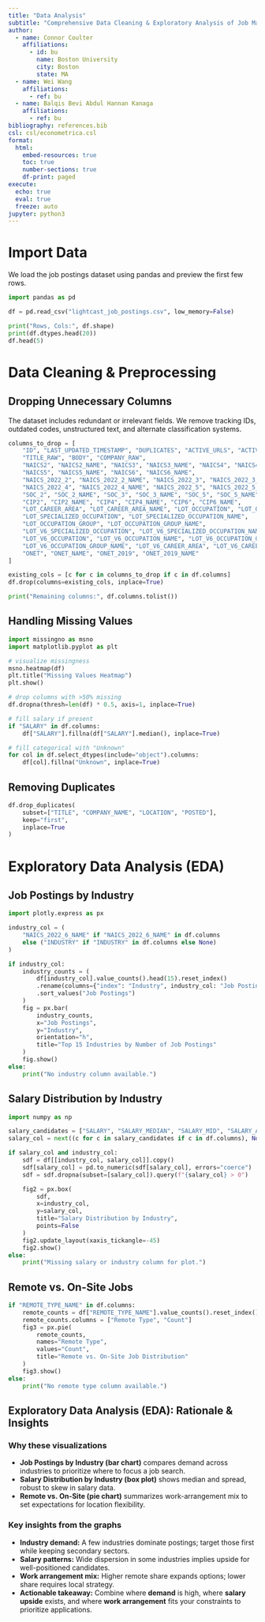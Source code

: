 ```yaml
---
title: "Data Analysis"
subtitle: "Comprehensive Data Cleaning & Exploratory Analysis of Job Market Trends"
author:
  - name: Connor Coulter
    affiliations:
      - id: bu
        name: Boston University
        city: Boston
        state: MA
  - name: Wei Wang
    affiliations:
      - ref: bu
  - name: Balqis Bevi Abdul Hannan Kanaga
    affiliations:
      - ref: bu
bibliography: references.bib
csl: csl/econometrica.csl
format: 
  html:
    embed-resources: true
    toc: true
    number-sections: true
    df-print: paged
execute:
  echo: true
  eval: true
  freeze: auto
jupyter: python3
---
```


# Import Data

We load the job postings dataset using pandas and preview the first few rows.

```python
import pandas as pd

df = pd.read_csv("lightcast_job_postings.csv", low_memory=False)

print("Rows, Cols:", df.shape)
print(df.dtypes.head(20))
df.head(5)
```

# Data Cleaning & Preprocessing

## Dropping Unnecessary Columns
The dataset includes redundant or irrelevant fields. We remove tracking IDs, outdated codes, unstructured text, and alternate classification systems.

```python
columns_to_drop = [
    "ID", "LAST_UPDATED_TIMESTAMP", "DUPLICATES", "ACTIVE_URLS", "ACTIVE_SOURCES_INFO",
    "TITLE_RAW", "BODY", "COMPANY_RAW",
    "NAICS2", "NAICS2_NAME", "NAICS3", "NAICS3_NAME", "NAICS4", "NAICS4_NAME",
    "NAICS5", "NAICS5_NAME", "NAICS6", "NAICS6_NAME",
    "NAICS_2022_2", "NAICS_2022_2_NAME", "NAICS_2022_3", "NAICS_2022_3_NAME",
    "NAICS_2022_4", "NAICS_2022_4_NAME", "NAICS_2022_5", "NAICS_2022_5_NAME",
    "SOC_2", "SOC_2_NAME", "SOC_3", "SOC_3_NAME", "SOC_5", "SOC_5_NAME",
    "CIP2", "CIP2_NAME", "CIP4", "CIP4_NAME", "CIP6", "CIP6_NAME",
    "LOT_CAREER_AREA", "LOT_CAREER_AREA_NAME", "LOT_OCCUPATION", "LOT_OCCUPATION_NAME",
    "LOT_SPECIALIZED_OCCUPATION", "LOT_SPECIALIZED_OCCUPATION_NAME",
    "LOT_OCCUPATION_GROUP", "LOT_OCCUPATION_GROUP_NAME",
    "LOT_V6_SPECIALIZED_OCCUPATION", "LOT_V6_SPECIALIZED_OCCUPATION_NAME",
    "LOT_V6_OCCUPATION", "LOT_V6_OCCUPATION_NAME", "LOT_V6_OCCUPATION_GROUP",
    "LOT_V6_OCCUPATION_GROUP_NAME", "LOT_V6_CAREER_AREA", "LOT_V6_CAREER_AREA_NAME",
    "ONET", "ONET_NAME", "ONET_2019", "ONET_2019_NAME"
]

existing_cols = [c for c in columns_to_drop if c in df.columns]
df.drop(columns=existing_cols, inplace=True)

print("Remaining columns:", df.columns.tolist())
```

## Handling Missing Values

```python
import missingno as msno
import matplotlib.pyplot as plt

# visualize missingness
msno.heatmap(df)
plt.title("Missing Values Heatmap")
plt.show()

# drop columns with >50% missing
df.dropna(thresh=len(df) * 0.5, axis=1, inplace=True)

# fill salary if present
if "SALARY" in df.columns:
    df["SALARY"].fillna(df["SALARY"].median(), inplace=True)

# fill categorical with "Unknown"
for col in df.select_dtypes(include="object").columns:
    df[col].fillna("Unknown", inplace=True)
```

## Removing Duplicates

```python
df.drop_duplicates(
    subset=["TITLE", "COMPANY_NAME", "LOCATION", "POSTED"],
    keep="first",
    inplace=True
)
```

# Exploratory Data Analysis (EDA)

## Job Postings by Industry

```python
import plotly.express as px

industry_col = (
    "NAICS_2022_6_NAME" if "NAICS_2022_6_NAME" in df.columns
    else ("INDUSTRY" if "INDUSTRY" in df.columns else None)
)

if industry_col:
    industry_counts = (
        df[industry_col].value_counts().head(15).reset_index()
        .rename(columns={"index": "Industry", industry_col: "Job Postings"})
        .sort_values("Job Postings")
    )
    fig = px.bar(
        industry_counts,
        x="Job Postings",
        y="Industry",
        orientation="h",
        title="Top 15 Industries by Number of Job Postings"
    )
    fig.show()
else:
    print("No industry column available.")
```

## Salary Distribution by Industry

```python
import numpy as np

salary_candidates = ["SALARY", "SALARY_MEDIAN", "SALARY_MID", "SALARY_ANNUAL", "PAY_RATE"]
salary_col = next((c for c in salary_candidates if c in df.columns), None)

if salary_col and industry_col:
    sdf = df[[industry_col, salary_col]].copy()
    sdf[salary_col] = pd.to_numeric(sdf[salary_col], errors="coerce")
    sdf = sdf.dropna(subset=[salary_col]).query(f"{salary_col} > 0")

    fig2 = px.box(
        sdf,
        x=industry_col,
        y=salary_col,
        title="Salary Distribution by Industry",
        points=False
    )
    fig2.update_layout(xaxis_tickangle=-45)
    fig2.show()
else:
    print("Missing salary or industry column for plot.")
```

## Remote vs. On-Site Jobs

```python
if "REMOTE_TYPE_NAME" in df.columns:
    remote_counts = df["REMOTE_TYPE_NAME"].value_counts().reset_index()
    remote_counts.columns = ["Remote Type", "Count"]
    fig3 = px.pie(
        remote_counts,
        names="Remote Type",
        values="Count",
        title="Remote vs. On-Site Job Distribution"
    )
    fig3.show()
else:
    print("No remote type column available.")
```

## Exploratory Data Analysis (EDA): Rationale & Insights

### Why these visualizations
- **Job Postings by Industry (bar chart)** compares demand across industries to prioritize where to focus a job search.
- **Salary Distribution by Industry (box plot)** shows median and spread, robust to skew in salary data.
- **Remote vs. On-Site (pie chart)** summarizes work-arrangement mix to set expectations for location flexibility.

### Key insights from the graphs
- **Industry demand:** A few industries dominate postings; target those first while keeping secondary sectors.
- **Salary patterns:** Wide dispersion in some industries implies upside for well-positioned candidates.
- **Work arrangement mix:** Higher remote share expands options; lower share requires local strategy.
- **Actionable takeaway:** Combine where **demand** is high, where **salary upside** exists, and where **work arrangement** fits your constraints to prioritize applications.
